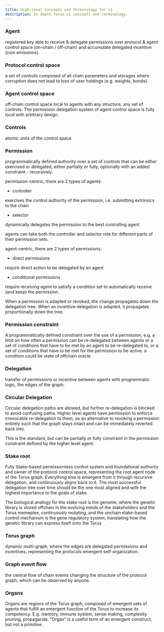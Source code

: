 ```yaml
---
title: High-level Concepts and Terminology for v1
description: In depth Torus v1 concepts and terminology.
---
```


### Agent

registered key able to receive & delegate permissions over protocol & agent control space (on-chain / off-chain) and accumulate delegated incentive (coin emissions).

### Protocol control space 

a set of controls composed of all chain parameters and storages where corruption does not lead to loss of user holdings (e.g. weights, bonds).

### Agent control space 

off-chain control space local to agents with any structure, any set of controls. The permission delegation system of agent control space is fully local with arbitrary design.

### Controls 

atomic units of the control space

### Permission 

programmatically defined authority over a set of controls that can be either exercised or delegated, either partially or fully, optionally with an added constraint - recursively.

permission-centric, there are 2 types of agents:

* controller

exercises the control authority of the permission, i.e. submitting extrinsics to the chain

* selector

dynamically delegates the permission to the best controlling agent

agents can take both the controller and selector role for different parts of their permission sets.

agent-centric, there are 2 types of permissions:

* direct permissions

require direct action to be delegated by an agent

* conditional permissions

require receiving agent to satisfy a condition set to automatically receive (and keep) the permission.

When a permission is adapted or revoked, the change propagates down the delegation tree. When an incentive delegation is adapted, it propagates proportionally down the tree.

### Permission constraint 

A programmatically defined constraint over the use of a permission, e.g. a limit on how often a permission can be re-delegated between agents or a set of conditions that have to be met by an agent to be re-delegated to, or a set of conditions that have to be met for the permission to be active. a condition could be state of offchain oracle.

### Delegation 

transfer of permissions or incentive between agents with programmatic logic, the edges of the graph.

### Circular Delegation 

Circular delegation paths are allowed, but further re-delegation is blocked to avoid confusing paths. Higher level agents have permission to enforce irrevocable re-delegation to them, as an alternative to revoking a permission entirely such that the graph stays intact and can be immediately reverted back into. 

This is the standard, but can be partially or fully constraint in the permission constraint defined by the higher level agent.

### Stake root 

Fully Stake-based permissionless control system and foundational authority and owner of the protocol control space, representing the root agent node of the Torus graph. Everything else is emergent from it through recursive delegation, and continuously aligns back to it. The most successful delegation tree over time should be the one most aligned and with the highest importance to the goals of stake.

The biological analogy for the stake root is the genome, where the genetic library is stored offchain in the evolving minds of the stakeholders and the Torus memeplex, continuously mutating, and the onchain stake-based control mechanism is the gene regulatory system, translating how the genetic library can express itself onto the Torus

### Torus graph 

dynamic multi-graph, where the edges are delegated permissions and incentives, representing the protocols emergent self-organization.

### Graph event flow 
the central flow of chain events changing the structure of the protocol graph, which can be observed by anyone.

### Organs 

Organs are regions of the Torus graph, composed of emergent sets of agents that fulfill an emergent function of the Torus to increase its competency. E.g. memory, immune system, sense making, complexity pruning, propaganda. “Organ” is a useful term of an emergent construct, but not a primitive.